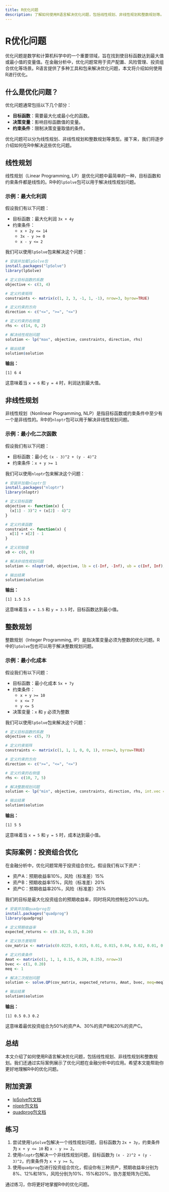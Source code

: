 ```yaml
---
title: R优化问题
description: 了解如何使用R语言解决优化问题，包括线性规划、非线性规划和整数规划等。本文适合初学者，包含代码示例和实际案例。
---
```


# R优化问题

优化问题是数学和计算机科学中的一个重要领域，旨在找到使目标函数达到最大值或最小值的变量值。在金融分析中，优化问题常用于资产配置、风险管理、投资组合优化等场景。R语言提供了多种工具和包来解决优化问题，本文将介绍如何使用R进行优化。

## 什么是优化问题？

优化问题通常包括以下几个部分：
- **目标函数**：需要最大化或最小化的函数。
- **决策变量**：影响目标函数值的变量。
- **约束条件**：限制决策变量取值的条件。

优化问题可以分为线性规划、非线性规划和整数规划等类型。接下来，我们将逐步介绍如何在R中解决这些优化问题。

## 线性规划

线性规划（Linear Programming, LP）是优化问题中最简单的一种，目标函数和约束条件都是线性的。R中的`lpSolve`包可以用于解决线性规划问题。

### 示例：最大化利润

假设我们有以下问题：
- 目标函数：最大化利润 `3x + 4y`
- 约束条件：
  - `x + 2y <= 14`
  - `3x - y >= 0`
  - `x - y <= 2`

我们可以使用`lpSolve`包来解决这个问题：

```r
# 安装并加载lpSolve包
install.packages("lpSolve")
library(lpSolve)

# 定义目标函数的系数
objective <- c(3, 4)

# 定义约束矩阵
constraints <- matrix(c(1, 2, 3, -1, 1, -1), nrow=3, byrow=TRUE)

# 定义约束的方向
direction <- c("<=", ">=", "<=")

# 定义约束的右侧值
rhs <- c(14, 0, 2)

# 解决线性规划问题
solution <- lp("max", objective, constraints, direction, rhs)

# 输出结果
solution$solution
```

**输出：**
```
[1] 6 4
```

这意味着当 `x = 6` 和 `y = 4` 时，利润达到最大值。

## 非线性规划

非线性规划（Nonlinear Programming, NLP）是指目标函数或约束条件中至少有一个是非线性的。R中的`nloptr`包可以用于解决非线性规划问题。

### 示例：最小化二次函数

假设我们有以下问题：
- 目标函数：最小化 `(x - 3)^2 + (y - 4)^2`
- 约束条件：`x + y >= 1`

我们可以使用`nloptr`包来解决这个问题：

```r
# 安装并加载nloptr包
install.packages("nloptr")
library(nloptr)

# 定义目标函数
objective <- function(x) {
  (x[1] - 3)^2 + (x[2] - 4)^2
}

# 定义约束函数
constraint <- function(x) {
  x[1] + x[2] - 1
}

# 定义初始值
x0 <- c(0, 0)

# 解决非线性规划问题
solution <- nloptr(x0, objective, lb = c(-Inf, -Inf), ub = c(Inf, Inf), eval_g_ineq = constraint, opts = list(algorithm = "NLOPT_LN_COBYLA"))

# 输出结果
solution$solution
```

**输出：**
```
[1] 1.5 3.5
```

这意味着当 `x = 1.5` 和 `y = 3.5` 时，目标函数达到最小值。

## 整数规划

整数规划（Integer Programming, IP）是指决策变量必须为整数的优化问题。R中的`lpSolve`包也可以用于解决整数规划问题。

### 示例：最小化成本

假设我们有以下问题：
- 目标函数：最小化成本 `5x + 7y`
- 约束条件：
  - `x + y >= 10`
  - `x <= 7`
  - `y <= 5`
- 决策变量：`x` 和 `y` 必须为整数

我们可以使用`lpSolve`包来解决这个问题：

```r
# 定义目标函数的系数
objective <- c(5, 7)

# 定义约束矩阵
constraints <- matrix(c(1, 1, 1, 0, 0, 1), nrow=3, byrow=TRUE)

# 定义约束的方向
direction <- c(">=", "<=", "<=")

# 定义约束的右侧值
rhs <- c(10, 7, 5)

# 解决整数规划问题
solution <- lp("min", objective, constraints, direction, rhs, int.vec = c(1, 2))

# 输出结果
solution$solution
```

**输出：**
```
[1] 5 5
```

这意味着当 `x = 5` 和 `y = 5` 时，成本达到最小值。

## 实际案例：投资组合优化

在金融分析中，优化问题常用于投资组合优化。假设我们有以下资产：
- 资产A：预期收益率10%，风险（标准差）15%
- 资产B：预期收益率15%，风险（标准差）20%
- 资产C：预期收益率20%，风险（标准差）25%

我们的目标是最大化投资组合的预期收益率，同时将风险控制在20%以内。

```r
# 安装并加载quadprog包
install.packages("quadprog")
library(quadprog)

# 定义预期收益率
expected_returns <- c(0.10, 0.15, 0.20)

# 定义协方差矩阵
cov_matrix <- matrix(c(0.0225, 0.015, 0.01, 0.015, 0.04, 0.02, 0.01, 0.02, 0.0625), nrow=3)

# 定义约束条件
Amat <- matrix(c(1, 1, 1, 0.15, 0.20, 0.25), nrow=3)
bvec <- c(1, 0.20)
meq <- 1

# 解决二次规划问题
solution <- solve.QP(cov_matrix, expected_returns, Amat, bvec, meq=meq)

# 输出结果
solution$solution
```

**输出：**
```
[1] 0.5 0.3 0.2
```

这意味着最优投资组合为50%的资产A、30%的资产B和20%的资产C。

## 总结

本文介绍了如何使用R语言解决优化问题，包括线性规划、非线性规划和整数规划。我们还通过实际案例展示了优化问题在金融分析中的应用。希望本文能帮助你更好地理解R中的优化问题。

## 附加资源

- [lpSolve包文档](https://cran.r-project.org/web/packages/lpSolve/lpSolve.pdf)
- [nloptr包文档](https://cran.r-project.org/web/packages/nloptr/nloptr.pdf)
- [quadprog包文档](https://cran.r-project.org/web/packages/quadprog/quadprog.pdf)

## 练习

1. 尝试使用`lpSolve`包解决一个线性规划问题，目标函数为 `2x + 3y`，约束条件为 `x + y <= 10` 和 `x - y >= 2`。
2. 使用`nloptr`包解决一个非线性规划问题，目标函数为 `(x - 2)^2 + (y - 3)^2`，约束条件为 `x + y >= 5`。
3. 使用`quadprog`包进行投资组合优化，假设你有三种资产，预期收益率分别为8%、12%和18%，风险分别为10%、15%和20%，协方差矩阵为已知。

通过练习，你将更好地掌握R中的优化问题。